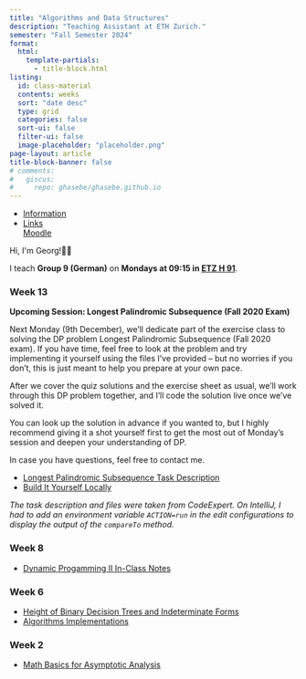 ```yaml
---
title: "Algorithms and Data Structures"
description: "Teaching Assistant at ETH Zurich."
semester: "Fall Semester 2024"
format:
  html:
    template-partials:
      - title-block.html
listing:
  id: class-material
  contents: weeks 
  sort: "date desc"
  type: grid 
  categories: false
  sort-ui: false 
  filter-ui: false
  image-placeholder: "placeholder.png"
page-layout: article 
title-block-banner: false 
# comments:
#   giscus: 
#     repo: ghasebe/ghasebe.github.io
---
```


```{=html}
<ul class="nav nav-tabs" role="tablist">
  <li class="nav-item" role="presentation">
    <a class="nav-link active" data-bs-toggle="tab" href="#information" aria-selected="true" role="tab">Information</a>
  </li>
  <li class="nav-item dropdown">
    <a class="nav-link dropdown-toggle" data-bs-toggle="dropdown" href="#" role="button" aria-haspopup="true" aria-expanded="false">Links</a>
    <div class="dropdown-menu" style="">
      <a class="dropdown-item" href="https://moodle-app2.let.ethz.ch/course/view.php?id=23362">Moodle</a>
    </div>
  </li>
</ul>
<div id="myTabContent" class="tab-content">
  <div class="tab-pane fade active show" id="information" role="tabpanel">
    <p>Hi, I'm Georg!👋🏼</p>
    <p>I teach <strong>Group 9 (German)</strong> on <strong>Mondays at 09:15 in <a href="https://ethz.ch/staffnet/en/service/rooms-and-buildings/rectorate-rooms/pictures/eta-etf-etz.html#par_slideshow_9">ETZ H 91</a></strong>.
  </div>
</div>
```

### Week 13

**Upcoming Session: Longest Palindromic Subsequence (Fall 2020 Exam)**

Next Monday (9th December), we'll dedicate part of the exercise class to solving the DP problem Longest Palindromic Subsequence (Fall 2020 exam). If you have time, feel free to look at the problem and try implementing it yourself using the files I've provided -- but no worries if you don't, this is just meant to help you prepare at your own pace.

After we cover the quiz solutions and the exercise sheet as usual, we'll work through this DP problem together, and I'll code the solution live once we've solved it.

You can look up the solution in advance if you wanted to, but I highly recommend giving it a shot yourself first to get the most out of Monday's session and deepen your understanding of DP.

In case you have questions, feel free to contact me.

- [Longest Palindromic Subsequence Task Description](lps.pdf)
- [Build It Yourself Locally](lps_code.zip)

*The task description and files were taken from CodeExpert. On IntelliJ, I had to add an environment variable `ACTION=run` in the edit configurations to display the output of the `compareTo` method.*

### Week 8

- [Dynamic Progamming II In-Class Notes](week_8_in-class_notes.pdf)

### Week 6

- [Height of Binary Decision Trees and Indeterminate Forms](w06.pdf)
- [Algorithms Implementations](https://github.com/ghasebe/java-algorithms)

### Week 2

- [Math Basics for Asymptotic Analysis](math_recap.pdf)

<!-- ### Class Material
::: {#class-material}
::: -->
